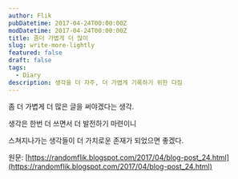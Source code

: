 ```yaml
---
author: Flik
pubDatetime: 2017-04-24T00:00:00Z
modDatetime: 2017-04-24T00:00:00Z
title: 좀더 가볍게 더 많이
slug: write-more-lightly
featured: false
draft: false
tags:
  - Diary
description: 생각을 더 자주, 더 가볍게 기록하기 위한 다짐
---
```


좀 더 가볍게 더 많은 글을 써야겠다는 생각.

생각은 한번 더 쓰면서 더 발전하기 마련이니

스쳐지나가는 생각들이 더 가치로운 존재가 되었으면 좋겠다.

원문: [https://randomflik.blogspot.com/2017/04/blog-post_24.html](https://randomflik.blogspot.com/2017/04/blog-post_24.html)
